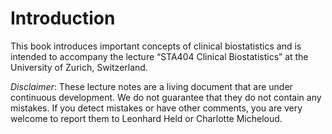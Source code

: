 # Introduction {#intro}

This book introduces important concepts of clinical biostatistics 
and is intended to accompany the lecture "STA404 Clinical Biostatistics" 
at the University of Zurich, Switzerland. 

*Disclaimer*: These lecture notes are a living document that are
under continuous development. We do not guarantee that they do not contain any 
mistakes. If you detect mistakes or have other comments, you are
very welcome to report them to Leonhard Held or Charlotte Micheloud. 
